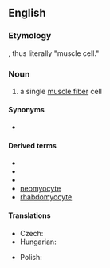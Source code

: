 ==English==
{{wikipedia}}

===Etymology===
{{confix|en|myo|cyte}}, thus literally "muscle cell."

===Noun===
{{en-noun}}

# {{lb|en|cytology}} a single [[muscle fiber]] cell

====Synonyms====
* {{l|en|muscle cell}}

====Derived terms====
* {{l|en|extramyocytic}}
* {{l|en|myocytic}}
* {{l|en|myocytoma}}
* [[neomyocyte]]
* [[rhabdomyocyte]]

====Translations====
{{trans-top|a single muscle fiber cell}}
* Czech: {{t+|cs|myocyt|m}}
* Hungarian: {{t|hu|izomsejt}}
{{trans-mid}}
* Polish: {{t|pl|miocyt|m}}
{{trans-bottom}}